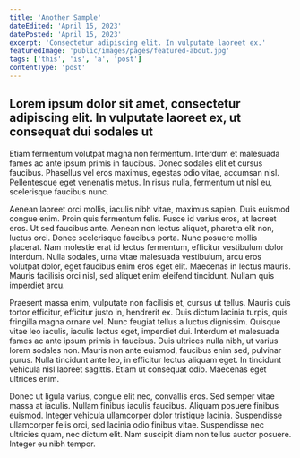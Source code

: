 ```yaml
---
title: 'Another Sample'
dateEdited: 'April 15, 2023'
datePosted: 'April 15, 2023'
excerpt: 'Consectetur adipiscing elit. In vulputate laoreet ex.'
featuredImage: 'public/images/pages/featured-about.jpg'
tags: ['this', 'is', 'a', 'post']
contentType: 'post'
---
```


## Lorem ipsum dolor sit amet, consectetur adipiscing elit. In vulputate laoreet ex, ut consequat dui sodales ut

Etiam fermentum volutpat magna non fermentum. Interdum et malesuada fames ac ante ipsum primis in faucibus. Donec sodales elit et cursus faucibus.
Phasellus vel eros maximus, egestas odio vitae, accumsan nisl. Pellentesque eget venenatis metus. In risus nulla, fermentum ut nisl eu, scelerisque faucibus nunc.

Aenean laoreet orci mollis, iaculis nibh vitae, maximus sapien.
Duis euismod congue enim. Proin quis fermentum felis. Fusce id varius eros, at laoreet eros. Ut sed faucibus ante. Aenean non lectus aliquet, pharetra elit non, luctus orci.
Donec scelerisque faucibus porta. Nunc posuere mollis placerat. Nam molestie erat id lectus fermentum, efficitur vestibulum dolor interdum.
Nulla sodales, urna vitae malesuada vestibulum, arcu eros volutpat dolor, eget faucibus enim eros eget elit. Maecenas in lectus mauris.
Mauris facilisis orci nisl, sed aliquet enim eleifend tincidunt. Nullam quis imperdiet arcu.

Praesent massa enim, vulputate non facilisis et, cursus ut tellus. Mauris quis tortor efficitur, efficitur justo in, hendrerit ex.
Duis dictum lacinia turpis, quis fringilla magna ornare vel. Nunc feugiat tellus a luctus dignissim. Quisque vitae leo iaculis, iaculis lectus eget, imperdiet dui.
Interdum et malesuada fames ac ante ipsum primis in faucibus. Duis ultrices nulla nibh, ut varius lorem sodales non.
Mauris non ante euismod, faucibus enim sed, pulvinar purus. Nulla tincidunt ante leo, in efficitur lectus aliquam eget.
In tincidunt vehicula nisl laoreet sagittis. Etiam ut consequat odio. Maecenas eget ultrices enim.

Donec ut ligula varius, congue elit nec, convallis eros. Sed semper vitae massa at iaculis. Nullam finibus iaculis faucibus.
Aliquam posuere finibus euismod. Integer vehicula ullamcorper dolor tristique lacinia. Suspendisse ullamcorper felis orci, sed lacinia odio finibus vitae.
Suspendisse nec ultricies quam, nec dictum elit. Nam suscipit diam non tellus auctor posuere. Integer eu nibh tempor.
